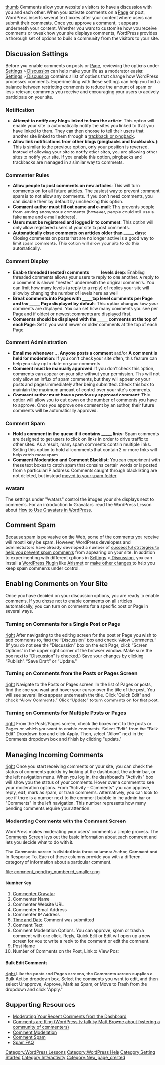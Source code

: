 {{Languages|
{{en|Comments in WordPress}}
{{ko|Comments in WordPress}}
{{ja|WordPress におけるコメント}}
}}
[[file:posted_comment.png | thumb]]
Comments allow your website's visitors to have a discussion with you and each other.  When you activate comments on a [[Pages | Page]] or post, WordPress inserts several text boxes after your content where users can submit their comments.  Once you approve a comment, it appears underneath your content.  Whether you want to customize how you receive comments or tweak how your site displays comments, WordPress provides a thorough set of options to build a community from the visitors to your site.

==Discussion Settings==
Before you enable comments on posts or [[Pages | Page]], reviewing the options under [[Settings_General_Screen | Settings]] >[[Settings_Discussion_Screen | Discussion]] can help make your life as a moderator easier.  [[Settings_General_Screen | Settings]] >[[Settings_Discussion_Screen | Discussion]] contains a list of options that change how WordPress processes comments.  Experimenting with these settings can help you find a balance between restricting comments to reduce the amount of spam or less-relevant comments you receive and encouraging your users to actively participate on your site.

===Notification===
*'''Attempt to notify any blogs linked to from the article''':  This option will enable your site to automatically notify the sites you linked to that you have linked to them.  They can then choose to tell their users that another site linked to them through a [[Introduction_to_Blogging#Trackbacks | trackback or pingback]].
*'''Allow link notifications from other blogs (pingbacks and trackbacks.)''': This is similar to the previous option, only your position is reversed.  Instead of allowing your site to notify other sites, you are allowing other sites to notify your site.  If you enable this option, pingbacks and trackbacks are managed in a similar way to comments.

===Commenter Rules===
*'''Allow people to post comments on new articles''':  This will turn comments on for all future articles.  The easiest way to prevent comment spam is to not allow any comments.  If you don’t need comments, you can disable them by default by unchecking this option.
*'''Comment author must fill out name and e-mail''':  This prevents people from leaving anonymous comments (however, people could still use a fake name and e-mail address).
*'''Users must be registered and logged in to comment''': This option will only allow registered users of your site to post comments.
*'''Automatically close comments on articles older than _____ days''': Closing comments on posts that are no longer active is a good way to limit spam comments.  This option will allow your site to do this automatically.

===Comment Display===
*'''Enable threaded (nested) comments _____ levels deep''':  Enabling threaded comments allows your users to reply to one another.  A reply to a comment is shown "nested" underneath the original comments.  You can limit how many levels (a reply to a reply) of replies your site will allow by changing the number of levels here as well.
*'''Break comments into Pages with _____top level comments per Page and the _____ Page displayed by default''':  This option changes how your comments are displayed.  You can set how many comments you see per Page and if oldest or newest comments are displayed first.
*'''Comments should be displayed with the _____ comments at the top of each Page''': Set if you want newer or older comments at the top of each Page.

===Comment Administration===
*'''Email me whenever &hellip; Anyone posts a comment''' and/or '''A comment is held for moderation''':  If you don't check your site often, this feature can help you stay up to date on your comments.
*'''Comment must be manually approved''':  If you don’t check this option, comments can appear on your site without your permission.  This will not only allow an influx of spam comments, but they will appear on your posts and pages immediately after being submitted.  Check this box to maintain the maximum amount of control over your site's comments.
*'''Comment author must have a previously approved comment''':  This option will allow you to cut down on the number of comments you have to approve.  Once you approve one comment by an author, their future comments will be automatically approved.

===Comment Spam===
*'''Hold a comment in the queue if it contains _____ links''':  Spam comments are designed to get users to click on links in order to drive traffic to other sites.  As a result, many spam comments contain multiple links.  Setting this option to hold all comments that contain 2 or more links will help catch more spam.
*'''Comment Moderation and Comment Blacklist''':  You can experiment with these text boxes to catch spam that contains certain words or is posted from a particular IP address.  Comments caught through blacklisting are not deleted, but instead [[Comment_Moderation | moved to your spam folder]].

===Avatars===
The settings under "Avatars" control the images your site displays next to comments.  For an introduction to Gravatars, read the WordPress Lesson about [[How_to_Use_Gravatars_in_WordPress | How to Use Gravatars in WordPress]].

==Comment Spam==
Because spam is pervasive on the Web, some of the comments you receive will most likely be spam.  However, WordPress developers and administrators have already developed a number of  [[Working_with_WordPress#Fighting_Comment_Spam | successful strategies to help you prevent spam comments]] from appearing on your site.  In addition to experimenting with different options in [[Settings_General_Screen | Settings]] >[[Settings_Discussion_Screen | Discussion]], you can install a [http://wordpress.org/extend/plugins/ WordPress Plugin] like [http://akismet.com/ Akismet] or [[Combating_Comment_Spam | make other changes ]] to help you keep spam comments under control.

==Enabling Comments on Your Site==
Once you have decided on your discussion options, you are ready to enable comments.  If you chose not to enable comments on all articles automatically, you can turn on comments for a specific post or Page in several ways.

===Turning on Comments for a Single Post or Page===
[[file:discussion checked.png|right]]
After navigating to the editing screen for the post or Page you wish to add comments to, find the “Discussion” box and check “Allow Comments.”  (If you do not see the “Discussion” box on the edit Page, click “Screen Options” in the upper right corner of the browser window.  Make sure the box next to “Discussion” is checked.)  Save your changes by clicking “Publish”, “Save Draft” or “Update."

===Turning on Comments from the Posts or Pages Screen===
[[file:quick_edit_link.png|right]]
Navigate to the Posts or Pages screen.  In the list of Pages or posts, find the one you want and hover your cursor over the title of the post.  You will see several links appear underneath the title.  Click "Quick Edit" and check “Allow Comments.” Click “Update” to turn comments on for that post.
<br style="clear: both;">

===Turning on Comments for Multiple Posts or Pages===
[[file:bulk_action_allow_comments.png|right]]
From the Posts/Pages screen, check the boxes next to the posts or Pages on which you want to enable comments.  Select "Edit" from the "Bulk Edit" Dropdown box and click Apply.  Then, select "Allow" next in the Comments dropdown box and finish by clicking "update."
<br style="clear: both;">

==Managing Incoming Comments==
[[file: recent comments dashboard.png|right]]
Once you start receiving comments on your site, you can check the status of comments quickly by looking at the dashboard, the admin bar, or the left navigation menu.  When you log in, the dashboard's "Activity" box will show you the status of your comments. Hover over a comment to see your moderation options.  From "Activity - Comments" you can approve, reply, edit, mark as spam, or trash comments.  Alternatively, you can look to see if there is a number next to the comment bubble in the admin bar or "Comments" in the left navigation.  This number represents how many pending comments require your attention.

===Moderating Comments with the Comment Screen===
WordPress makes moderating your users' comments a simple process.  The [[Comments_Screen | Comments Screen]] lays out the basic information about each comment and lets you decide what to do with it.

The Comments screen is divided into three columns: Author, Comment and In Response To.  Each of these columns provide you with a different category of information about a particular comment.

[[file: comment_pending_numbered_smaller.png ]]

====Number Key====
# [[How_to_Use_Gravatars_in_WordPress | Commenter Gravatar]]
# Commenter Name
# Commenter Website URL
# Commenter Email Address
# Commenter IP Address
# [[Settings_General_Screen | Time and Date]] Comment was submitted
# Comment Text
# Comment Moderation Options.  You can approve, spam or trash a comment with one click.  Reply, Quick Edit or Edit will open up a new screen for you to write a reply to the comment or edit the comment.
# Post Name
# Number of Comments on the Post, Link to View Post

====Bulk Edit Comments====
[[file:bulk_approve_comments.png‎ |right ]]
Like the posts and Pages screens, the Comments screen supplies a Bulk Action dropdown box.  Select the comments you want to edit, and then select Unapprove, Approve, Mark as Spam, or Move to Trash from the dropdown and click "Apply."

==Supporting Resources==
*[http://wordpress.tv/2009/01/05/moderating-your-recent-comments-from-the-dashboard/ Moderating Your Recent Comments from the Dashboard]
*[http://wordpress.tv/2012/02/22/matt-browne-comments-are-king-make-sure-you-rule-over-the-right-platform/ Comments are King (WordPress.tv talk by Matt Browne about fostering a community of commenters)]
*[[Comment_Moderation | Comment Moderation]]
*[[Comment_Spam | Comment Spam]]
*[[Combating_Comment_Spam | Spam FAQ]]

[[Category:WordPress Lessons]]
[[Category:WordPress Help]]
[[Category:Getting Started]]
[[Category:Interactivity]]
[[Category:New_page_created]]